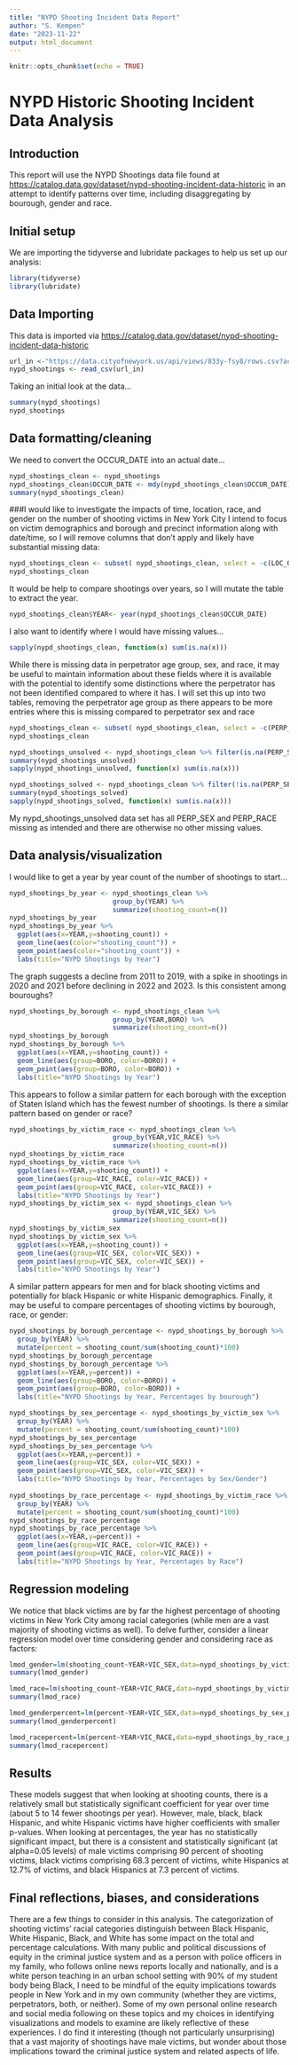 ---
title: "NYPD Shooting Incident Data Report"
author: "S. Kempen"
date: "2023-11-22"
output: html_document
---

```{r setup, include=FALSE}
knitr::opts_chunk$set(echo = TRUE)
```

# NYPD Historic Shooting Incident Data Analysis
## Introduction
This report will use the NYPD Shootings data file found at <https://catalog.data.gov/dataset/nypd-shooting-incident-data-historic> in an attempt to identify patterns over time, including disaggregating by bourough, gender and race.

## Initial setup
We are importing the tidyverse and lubridate packages to help us set up our analysis:
```{r setuppackage}
library(tidyverse)
library(lubridate)
```

## Data Importing

This data is imported via <https://catalog.data.gov/dataset/nypd-shooting-incident-data-historic>

```{r import_data}
url_in <-"https://data.cityofnewyork.us/api/views/833y-fsy8/rows.csv?accessType=DOWNLOAD"
nypd_shootings <- read_csv(url_in)
```

Taking an initial look at the data...
```{r assess_data}
summary(nypd_shootings)
nypd_shootings
```

## Data formatting/cleaning
We need to convert the OCCUR_DATE into an actual date...
```{r date_conversion}

nypd_shootings_clean <- nypd_shootings
nypd_shootings_clean$OCCUR_DATE <- mdy(nypd_shootings_clean$OCCUR_DATE)
summary(nypd_shootings_clean)
```

###I would like to investigate the impacts of time, location, race, and gender on the number of shooting victims in New York City
I intend to focus on victim demographics and borough and precinct information along with date/time, so I will remove columns that don't apply and likely have substantial missing data:
```{r column_removal1}
nypd_shootings_clean <- subset( nypd_shootings_clean, select = -c(LOC_OF_OCCUR_DESC, JURISDICTION_CODE, LOC_CLASSFCTN_DESC, LOCATION_DESC, X_COORD_CD, Y_COORD_CD,  Latitude,   Longitude , Lon_Lat ) )
nypd_shootings_clean
```
It would be help to compare shootings over years, so I will mutate the table to extract the year.
```{r extract_year}
nypd_shootings_clean$YEAR<- year(nypd_shootings_clean$OCCUR_DATE)
```

I also want to identify where I would have missing values...
```{r missing_value_count}
sapply(nypd_shootings_clean, function(x) sum(is.na(x)))
```

While there is missing data in perpetrator age group, sex, and race, it may be useful to maintain information about these fields where it is available with the potential to identify some distinctions where the perpetrator has not been identified compared to where it has.  I will set this up into two tables, removing the perpetrator age group as there appears to be more entries where this is missing compared to perpetrator sex and race
```{r remove_perp_age}
nypd_shootings_clean <- subset( nypd_shootings_clean, select = -c(PERP_AGE_GROUP) )
nypd_shootings_clean
```
```{r split_perp_found}
nypd_shootings_unsolved <- nypd_shootings_clean %>% filter(is.na(PERP_SEX))
summary(nypd_shootings_unsolved)
sapply(nypd_shootings_unsolved, function(x) sum(is.na(x)))

nypd_shootings_solved <- nypd_shootings_clean %>% filter(!is.na(PERP_SEX))
summary(nypd_shootings_solved)
sapply(nypd_shootings_solved, function(x) sum(is.na(x)))
```

My nypd_shootings_unsolved data set has all PERP_SEX and PERP_RACE missing as intended and there are otherwise no other missing values.

## Data analysis/visualization
I would like to get a year by year count of the number of shootings to start...
```{r shootings_by_year}
nypd_shootings_by_year <- nypd_shootings_clean %>% 
                          group_by(YEAR) %>%
                          summarize(shooting_count=n())
nypd_shootings_by_year
nypd_shootings_by_year %>%
  ggplot(aes(x=YEAR,y=shooting_count)) +
  geom_line(aes(color="shooting_count")) +
  geom_point(aes(color="shooting_count")) +
  labs(title="NYPD Shootings by Year")
```
The graph suggests a decline from 2011 to 2019, with a spike in shootings in 2020 and 2021 before declining in 2022 and 2023.  Is this consistent among bouroughs?

```{r shootings_by_bourough}
nypd_shootings_by_borough <- nypd_shootings_clean %>% 
                          group_by(YEAR,BORO) %>%
                          summarize(shooting_count=n())
nypd_shootings_by_borough
nypd_shootings_by_borough %>%
  ggplot(aes(x=YEAR,y=shooting_count)) +
  geom_line(aes(group=BORO, color=BORO)) +
  geom_point(aes(group=BORO, color=BORO)) +
  labs(title="NYPD Shootings by Year")
```

This appears to follow a similar pattern for each borough with the exception of Staten Island which has the fewest number of shootings.  Is there a similar pattern based on gender or race?

```{r shootings_by_victim_race_or_sex}
nypd_shootings_by_victim_race <- nypd_shootings_clean %>% 
                          group_by(YEAR,VIC_RACE) %>%
                          summarize(shooting_count=n())
nypd_shootings_by_victim_race
nypd_shootings_by_victim_race %>%
  ggplot(aes(x=YEAR,y=shooting_count)) +
  geom_line(aes(group=VIC_RACE, color=VIC_RACE)) +
  geom_point(aes(group=VIC_RACE, color=VIC_RACE)) +
  labs(title="NYPD Shootings by Year")
nypd_shootings_by_victim_sex <- nypd_shootings_clean %>% 
                          group_by(YEAR,VIC_SEX) %>%
                          summarize(shooting_count=n())
nypd_shootings_by_victim_sex
nypd_shootings_by_victim_sex %>%
  ggplot(aes(x=YEAR,y=shooting_count)) +
  geom_line(aes(group=VIC_SEX, color=VIC_SEX)) +
  geom_point(aes(group=VIC_SEX, color=VIC_SEX)) +
  labs(title="NYPD Shootings by Year")
```

A similar pattern appears for men and for black shooting victims and potentially for black Hispanic or white Hispanic demographics.  Finally, it may be useful to compare percentages of shooting victims by bourough, race, or gender:
```{r shootings by percentage}
nypd_shootings_by_borough_percentage <- nypd_shootings_by_borough %>%
  group_by(YEAR) %>%
  mutate(percent = shooting_count/sum(shooting_count)*100)
nypd_shootings_by_borough_percentage
nypd_shootings_by_borough_percentage %>%
  ggplot(aes(x=YEAR,y=percent)) +
  geom_line(aes(group=BORO, color=BORO)) +
  geom_point(aes(group=BORO, color=BORO)) +
  labs(title="NYPD Shootings by Year, Percentages by bourough")

nypd_shootings_by_sex_percentage <- nypd_shootings_by_victim_sex %>%
  group_by(YEAR) %>%
  mutate(percent = shooting_count/sum(shooting_count)*100)
nypd_shootings_by_sex_percentage
nypd_shootings_by_sex_percentage %>%
  ggplot(aes(x=YEAR,y=percent)) +
  geom_line(aes(group=VIC_SEX, color=VIC_SEX)) +
  geom_point(aes(group=VIC_SEX, color=VIC_SEX)) +
  labs(title="NYPD Shootings by Year, Percentages by Sex/Gender")
       
nypd_shootings_by_race_percentage <- nypd_shootings_by_victim_race %>%
  group_by(YEAR) %>%
  mutate(percent = shooting_count/sum(shooting_count)*100)
nypd_shootings_by_race_percentage
nypd_shootings_by_race_percentage %>%
  ggplot(aes(x=YEAR,y=percent)) +
  geom_line(aes(group=VIC_RACE, color=VIC_RACE)) +
  geom_point(aes(group=VIC_RACE, color=VIC_RACE)) +
  labs(title="NYPD Shootings by Year, Percentages by Race")
```

## Regression modeling
We notice that black victims are by far the highest percentage of shooting victims in New York City among racial categories (while men are a vast majority of shooting victims as well).  To delve further, consider a linear regression model over time considering gender and considering race as factors:
```{r}

lmod_gender=lm(shooting_count~YEAR+VIC_SEX,data=nypd_shootings_by_victim_sex)
summary(lmod_gender)

lmod_race=lm(shooting_count~YEAR+VIC_RACE,data=nypd_shootings_by_victim_race)
summary(lmod_race)

lmod_genderpercent=lm(percent~YEAR+VIC_SEX,data=nypd_shootings_by_sex_percentage)
summary(lmod_genderpercent)

lmod_racepercent=lm(percent~YEAR+VIC_RACE,data=nypd_shootings_by_race_percentage)
summary(lmod_racepercent)
```

## Results
These models suggest that when looking at shooting counts, there is a relatively small but statistically significant coefficient for year over time (about 5 to 14 fewer shootings per year).  However, male, black, black Hispanic, and white Hispanic victims have higher coefficients with smaller p-values.  When looking at percentages, the year has no statistically significant impact, but there is a consistent and statistically significant (at alpha=0.05 levels) of male victims comprising 90 percent of shooting victims, black victims comprising 68.3 percent of victims, white Hispanics at 12.7% of victims, and black Hispanics at 7.3 percent of victims.

## Final reflections, biases, and considerations
There are a few things to consider in this analysis.  The categorization of shooting victims' racial categories distinguish between Black Hispanic, White Hispanic, Black, and White has some impact on the total and percentage calculations.  With many public and political discussions of equity in the criminal justice system and as a person with police officers in my family, who follows online news reports locally and nationally, and is a white person teaching in an urban school setting with 90% of my student body being Black, I need to be mindful of the equity implications towards people in New York and in my own community (whether they are victims, perpetrators, both, or neither).  Some of my own personal online research and social media following on these topics and my choices in identifying visualizations and models to examine are likely reflective of these experiences.  I do find it interesting (though not particularly unsurprising) that a vast majority of shootings have male victims, but wonder about those implications toward the criminal justice system and related aspects of life.
